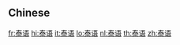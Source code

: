 {{also|泰語}}
==Chinese==
{{zh-see|泰語}}

[[fr:泰语]]
[[hi:泰语]]
[[it:泰语]]
[[lo:泰语]]
[[nl:泰语]]
[[th:泰语]]
[[zh:泰语]]